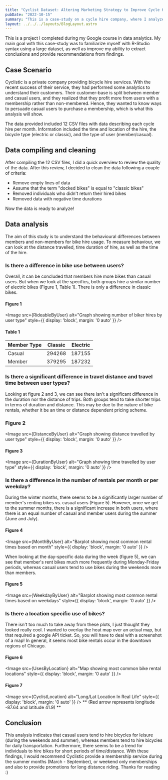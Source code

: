 ```yaml
---
title: "Cyclist Dataset: Altering Marketing Strategy to Improve Cycle Hire Revenue"
pubDate: "2022-10-15"
summary: "This is a case-study on a cycle hire company, where I analyze recent hire data to recommend methods to improve revenue. "
layout: ../../../layouts/BlogLayout.astro
---
```



This is a project I completed during my Google course in data analytics. My main goal with this case-study was to familiarize myself with R-Studio syntax using a large dataset, as well as improve my ability to extract conclusions and provide recommendations from findings. 

## Case Scenario

Cyclistic is a private company providing bicycle hire services. With the recent success of their service, they had performed some analytics to understand their customers. Their customer-base is split between member and casual users, and they realized that they profit more from users with a membership rather than non-membered. Hence, they wanted to know ways to persuade casual users to purchase a membership, which is what this analysis will show. 

The data provided included 12 CSV files with data describing each cycle hire per month. Information included the time and location of the hire, the bicycle type (electric or classic), and the type of user (member/casual). 

## Data compiling and cleaning

After compiling the 12 CSV files, I did a quick overview to review the quality of the data. After this review, I decided to clean the data following a couple of criteria: 
- Remove empty lines of data
- Assume that the term "docked bikes" is equal to "classic bikes"
- Removed individuals who didn't return their hired bikes
- Removed data with negative time durations

Now the data is ready to analyze!

## Data analysis

The aim of this study is to understand the behavioural differences between members and non-members for bike hire usage. To measure behaviour, we can look at the distance travelled, time duration of hire, as well as the time of the hire. 

### Is there a difference in bike use between users?

Overall, it can be concluded that members hire more bikes than casual users. But when we look at the specifics, both groups hire a similar number of electric bikes (Figure 1, Table 1). There is only a difference in classic bikes. 

#### Figure 1
<Image src={RideableByUser} alt="Graph showing number of biker hires by user type" style={{ display: 'block', margin: '0 auto' }} />

#### Table 1
| Member Type | Classic | Electric |
| ----------- | ------- | -------- |
| Casual | 294268 | 187155 |
| Member | 379295 | 187232 |

### Is there a significant difference in travel distance and travel time between user types?

Looking at figure 2 and 3, we can see there isn't a significant difference in the duration nor the distance of trips. Both groups tend to take shorter trips in terms of duration and distance. This may be due to the nature of bike rentals, whether it be an time or distance dependent pricing scheme.

### Figure 2

<Image src={DistanceByUser} alt="Graph showing distance travelled by user type" style={{ display: 'block', margin: '0 auto' }} />


#### Figure 3

<Image src={DurationByUser} alt="Graph showing time travelled by user type" style={{ display: 'block', margin: '0 auto' }} />


### Is there a difference in the number of rentals per month or per weekday?

During the winter months, there seems to be a significantly larger number of member's renting bikes vs. casual users (Figure 5). However, once we get to the summer months, there is a significant increase in both users, where there is an equal number of casual and member users during the summer (June and July).

#### Figure 4

<Image src={MonthByUser} alt="Barplot showing most common rental times based on month" style={{ display: 'block', margin: '0 auto' }} />

When looking at the day-specific data during the week (figure 5), we can see that member's rent bikes much more frequently during Monday-Friday periods, whereas casual users tend to use bikes during the weekends more than members. 

#### Figure 5

<Image src={WeekdayByUser} alt="Barplot showing most common rental times based on weekdays" style={{ display: 'block', margin: '0 auto' }} />

### Is there a location specific use of bikes? 

There isn't too much to take away from these plots, I just thought they looked really cool. I wanted to overlay the heat map over an actual map, but that required a google API ticket. So, you will have to deal with a screenshot of a map! In general, it seems most bike rentals occur in the downtown regions of Chicago. 

#### Figure 6

<Image src={UsesByLocation} alt="Map showing most common bike rental locations" style={{ display: 'block', margin: '0 auto' }} />

#### Figure 7

<Image src={CyclistLocation} alt="Long/Lat Location In Real Life" style={{ display: 'block', margin: '0 auto' }} />
** (Red arrow represents longitude -87.64 and latitude 41.9) **

## Conclusion

This analysis indicates that casual users tend to hire bicycles for leisure (during the weekends and summer), whereas members tend to hire bicycles for daily transportation. Furthermore, there seems to be a trend for individuals to hire bikes for short periods of time/distance. With these findings, I would recommend Cyclistic provide a membership service during the summer months (March - September), or weekend only memberships and also to provide promotions for long distance riding. Thanks for reading :) 
